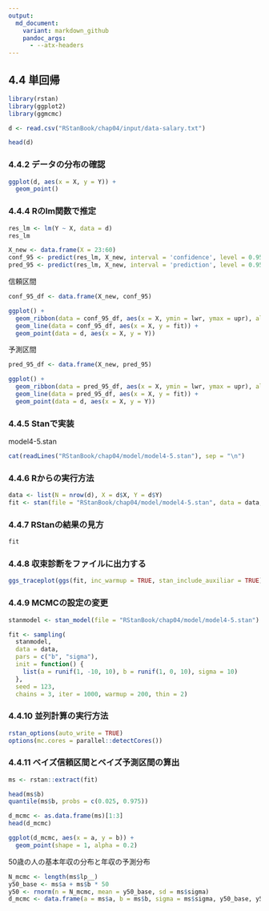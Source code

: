 ```yaml
---
output:
  md_document:
    variant: markdown_github
    pandoc_args:
      - --atx-headers
---
```


## 4.4 単回帰

```r
library(rstan)
library(ggplot2)
library(ggmcmc)
```

```r
d <- read.csv("RStanBook/chap04/input/data-salary.txt")
```

```r
head(d)
```

### 4.4.2 データの分布の確認

```r
ggplot(d, aes(x = X, y = Y)) +
  geom_point()
```

### 4.4.4 Rのlm関数で推定

```r
res_lm <- lm(Y ~ X, data = d)
res_lm
```

```r
X_new <- data.frame(X = 23:60)
conf_95 <- predict(res_lm, X_new, interval = 'confidence', level = 0.95)
pred_95 <- predict(res_lm, X_new, interval = 'prediction', level = 0.95)
```

信頼区間

```r
conf_95_df <- data.frame(X_new, conf_95)

ggplot() +
  geom_ribbon(data = conf_95_df, aes(x = X, ymin = lwr, ymax = upr), alpha = 0.2) +
  geom_line(data = conf_95_df, aes(x = X, y = fit)) +
  geom_point(data = d, aes(x = X, y = Y))
```

予測区間

```r
pred_95_df <- data.frame(X_new, pred_95)

ggplot() +
  geom_ribbon(data = pred_95_df, aes(x = X, ymin = lwr, ymax = upr), alpha = 0.2) +
  geom_line(data = pred_95_df, aes(x = X, y = fit)) +
  geom_point(data = d, aes(x = X, y = Y))
```

### 4.4.5 Stanで実装

model4-5.stan

```r
cat(readLines("RStanBook/chap04/model/model4-5.stan"), sep = "\n")
```

### 4.4.6 Rからの実行方法

```r
data <- list(N = nrow(d), X = d$X, Y = d$Y)
fit <- stan(file = "RStanBook/chap04/model/model4-5.stan", data = data, seed = 1234)
```

### 4.4.7 RStanの結果の見方

```r
fit
```

### 4.4.8 収束診断をファイルに出力する

```r
ggs_traceplot(ggs(fit, inc_warmup = TRUE, stan_include_auxiliar = TRUE))
```

### 4.4.9 MCMCの設定の変更

```r
stanmodel <- stan_model(file = "RStanBook/chap04/model/model4-5.stan")

fit <- sampling(
  stanmodel,
  data = data,
  pars = c("b", "sigma"),
  init = function() {
    list(a = runif(1, -10, 10), b = runif(1, 0, 10), sigma = 10)
  },
  seed = 123,
  chains = 3, iter = 1000, warmup = 200, thin = 2)
```

### 4.4.10 並列計算の実行方法

```r
rstan_options(auto_write = TRUE)
options(mc.cores = parallel::detectCores())
```

### 4.4.11 ベイズ信頼区間とベイズ予測区間の算出

```r
ms <- rstan::extract(fit)
```

```r
head(ms$b)
quantile(ms$b, probs = c(0.025, 0.975))
```

```r
d_mcmc <- as.data.frame(ms)[1:3]
head(d_mcmc)
```

```r
ggplot(d_mcmc, aes(x = a, y = b)) +
  geom_point(shape = 1, alpha = 0.2)
```

50歳の人の基本年収の分布と年収の予測分布

```r
N_mcmc <- length(ms$lp__)
y50_base <- ms$a + ms$b * 50
y50 <- rnorm(n = N_mcmc, mean = y50_base, sd = ms$sigma)
d_mcmc <- data.frame(a = ms$a, b = ms$b, sigma = ms$sigma, y50_base, y50)
```
